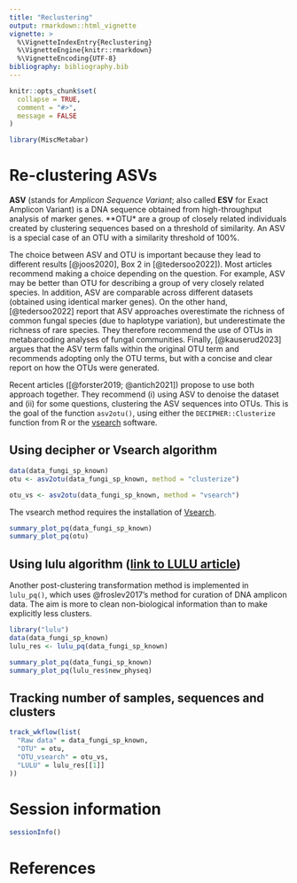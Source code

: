 ```yaml
---
title: "Reclustering"
output: rmarkdown::html_vignette
vignette: >
  %\VignetteIndexEntry{Reclustering}
  %\VignetteEngine{knitr::rmarkdown}
  %\VignetteEncoding{UTF-8}
bibliography: bibliography.bib
---
```


```r
knitr::opts_chunk$set(
  collapse = TRUE,
  comment = "#>",
  message = FALSE
)
```


```r
library(MiscMetabar)
```

# Re-clustering ASVs

**ASV** (stands for *Amplicon Sequence Variant*; also called **ESV** for Exact Amplicon Variant) is a DNA sequence obtained from high-throughput analysis of marker genes. **OTU* are a group of closely related individuals created by clustering sequences based on a threshold of similarity. An ASV is a special case of an OTU with a similarity threshold of 100%.

The choice between ASV and OTU is important because they lead to different results [@joos2020], Box 2 in [@tedersoo2022]). Most articles recommend making a choice depending on the question. For example, ASV may be better than OTU for describing a group of very closely related species. In addition, ASV are comparable across different datasets (obtained using identical marker genes). On the other hand, [@tedersoo2022] report that ASV approaches overestimate the richness of common fungal species (due to haplotype variation), but underestimate the richness of rare species.  They therefore recommend the use of OTUs in metabarcoding analyses of fungal communities. Finally, [@kauserud2023] argues that the ASV term falls within the original OTU term and recommends adopting  only the OTU terms, but with a concise and clear report on how the OTUs were generated.

Recent articles ([@forster2019; @antich2021]) propose to use both approach together. They recommend (i) using ASV to denoise the dataset and (ii) for some questions, clustering the ASV sequences into OTUs. This is the goal of the function `asv2otu()`, using either the `DECIPHER::Clusterize` function from R or the [vsearch](https://github.com/torognes/vsearch) software. 

## Using decipher or Vsearch algorithm
```r
data(data_fungi_sp_known)
otu <- asv2otu(data_fungi_sp_known, method = "clusterize")
```

```r
otu_vs <- asv2otu(data_fungi_sp_known, method = "vsearch")
```

The vsearch method requires the installation of [Vsearch](https://github.com/torognes/vsearch).

```r
summary_plot_pq(data_fungi_sp_known)
summary_plot_pq(otu)
```

## Using lulu algorithm ([link to LULU article](https://www.nature.com/articles/s41467-017-01312-x))

Another post-clustering transformation method is implemented in `lulu_pq()`, which uses @froslev2017's method for curation of DNA amplicon data. The aim is more to clean non-biological information than to make explicitly less clusters.

```r
library("lulu")
data(data_fungi_sp_known)
lulu_res <- lulu_pq(data_fungi_sp_known)
```

```r
summary_plot_pq(data_fungi_sp_known)
summary_plot_pq(lulu_res$new_physeq)
```

## Tracking number of samples, sequences and clusters

```r
track_wkflow(list(
  "Raw data" = data_fungi_sp_known,
  "OTU" = otu,
  "OTU_vsearch" = otu_vs,
  "LULU" = lulu_res[[1]]
))
```


# Session information

```r
sessionInfo()
```


# References
